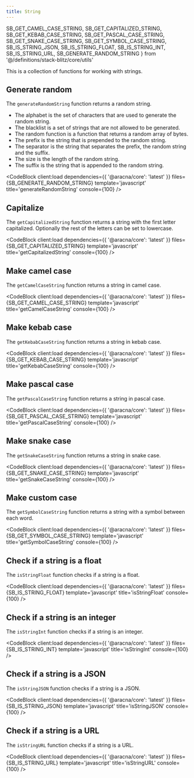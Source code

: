 ```yaml
---
title: String
---
```


  SB_GET_CAMEL_CASE_STRING,
  SB_GET_CAPITALIZED_STRING,
  SB_GET_KEBAB_CASE_STRING,
  SB_GET_PASCAL_CASE_STRING,
  SB_GET_SNAKE_CASE_STRING,
  SB_GET_SYMBOL_CASE_STRING,
  SB_IS_STRING_JSON,
  SB_IS_STRING_FLOAT,
  SB_IS_STRING_INT,
  SB_IS_STRING_URL,
  SB_GENERATE_RANDOM_STRING
} from '@/definitions/stack-blitz/core/utils'

This is a collection of functions for working with strings.

## Generate random

The `generateRandomString` function returns a random string.

- The alphabet is the set of characters that are used to generate the random string.
- The blacklist is a set of strings that are not allowed to be generated.
- The random function is a function that returns a random array of bytes.
- The prefix is the string that is prepended to the random string.
- The separator is the string that separates the prefix, the random string and the suffix.
- The size is the length of the random string.
- The suffix is the string that is appended to the random string.

<CodeBlock
  client:load
  dependencies={{ '@aracna/core': 'latest' }}
  files={SB_GENERATE_RANDOM_STRING}
  template='javascript'
  title='generateRandomString'
  console={100}
/>

## Capitalize

The `getCapitalizedString` function returns a string with the first letter capitalized. Optionally the rest of the letters can be set to lowercase.

<CodeBlock
  client:load
  dependencies={{ '@aracna/core': 'latest' }}
  files={SB_GET_CAPITALIZED_STRING}
  template='javascript'
  title='getCapitalizedString'
  console={100}
/>

## Make camel case

The `getCamelCaseString` function returns a string in camel case.

<CodeBlock
  client:load
  dependencies={{ '@aracna/core': 'latest' }}
  files={SB_GET_CAMEL_CASE_STRING}
  template='javascript'
  title='getCamelCaseString'
  console={100}
/>

## Make kebab case

The `getKebabCaseString` function returns a string in kebab case.

<CodeBlock
  client:load
  dependencies={{ '@aracna/core': 'latest' }}
  files={SB_GET_KEBAB_CASE_STRING}
  template='javascript'
  title='getKebabCaseString'
  console={100}
/>

## Make pascal case

The `getPascalCaseString` function returns a string in pascal case.

<CodeBlock
  client:load
  dependencies={{ '@aracna/core': 'latest' }}
  files={SB_GET_PASCAL_CASE_STRING}
  template='javascript'
  title='getPascalCaseString'
  console={100}
/>

## Make snake case

The `getSnakeCaseString` function returns a string in snake case.

<CodeBlock
  client:load
  dependencies={{ '@aracna/core': 'latest' }}
  files={SB_GET_SNAKE_CASE_STRING}
  template='javascript'
  title='getSnakeCaseString'
  console={100}
/>

## Make custom case

The `getSymbolCaseString` function returns a string with a symbol between each word.

<CodeBlock
  client:load
  dependencies={{ '@aracna/core': 'latest' }}
  files={SB_GET_SYMBOL_CASE_STRING}
  template='javascript'
  title='getSymbolCaseString'
  console={100}
/>

## Check if a string is a float

The `isStringFloat` function checks if a string is a float.

<CodeBlock client:load dependencies={{ '@aracna/core': 'latest' }} files={SB_IS_STRING_FLOAT} template='javascript' title='isStringFloat' console={100} />

## Check if a string is an integer

The `isStringInt` function checks if a string is an integer.

<CodeBlock client:load dependencies={{ '@aracna/core': 'latest' }} files={SB_IS_STRING_INT} template='javascript' title='isStringInt' console={100} />

## Check if a string is a JSON

The `isStringJSON` function checks if a string is a JSON.

<CodeBlock client:load dependencies={{ '@aracna/core': 'latest' }} files={SB_IS_STRING_JSON} template='javascript' title='isStringJSON' console={100} />

## Check if a string is a URL

The `isStringURL` function checks if a string is a URL.

<CodeBlock client:load dependencies={{ '@aracna/core': 'latest' }} files={SB_IS_STRING_URL} template='javascript' title='isStringURL' console={100} />
